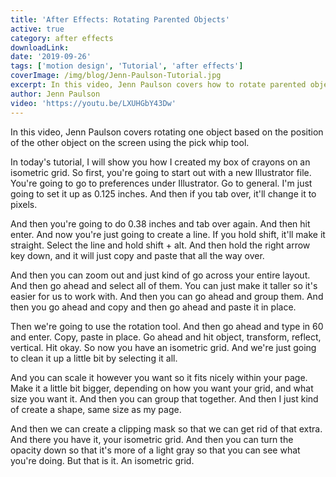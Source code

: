 ```yaml
---
title: 'After Effects: Rotating Parented Objects'
active: true
category: after effects
downloadLink:
date: '2019-09-26'
tags: ['motion design', 'Tutorial', 'after effects']
coverImage: /img/blog/Jenn-Paulson-Tutorial.jpg
excerpt: In this video, Jenn Paulson covers how to rotate parented objects.
author: Jenn Paulson
video: 'https://youtu.be/LXUHGbY43Dw'
---
```


In this video, Jenn Paulson covers rotating one object based on the position of the other object on the screen using the pick whip tool.

In today's tutorial, I will show you how I created my box of crayons on an isometric grid. So first, you're going to start out with a new Illustrator file. You're going to go to preferences under Illustrator. Go to general. I'm just going to set it up as 0.125 inches. And then if you tab over, it'll change it to pixels.

And then you're going to do 0.38 inches and tab over again. And then hit enter. And now you're just going to create a line. If you hold shift, it'll make it straight. Select the line and hold shift + alt. And then hold the right arrow key down, and it will just copy and paste that all the way over.

And then you can zoom out and just kind of go across your entire layout. And then go ahead and select all of them. You can just make it taller so it's easier for us to work with. And then you can go ahead and group them. And then you go ahead and copy and then go ahead and paste it in place.

Then we're going to use the rotation tool. And then go ahead and type in 60 and enter. Copy, paste in place. Go ahead and hit object, transform, reflect, vertical. Hit okay. So now you have an isometric grid. And we're just going to clean it up a little bit by selecting it all.

And you can scale it however you want so it fits nicely within your page. Make it a little bit bigger, depending on how you want your grid, and what size you want it. And then you can group that together. And then I just kind of create a shape, same size as my page.

And then we can create a clipping mask so that we can get rid of that extra. And there you have it, your isometric grid. And then you can turn the opacity down so that it's more of a light gray so that you can see what you're doing. But that is it. An isometric grid.
